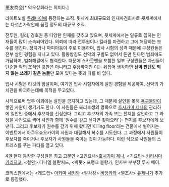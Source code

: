 悪友商会[* 악우상회라는 의미다.]

라이트노벨 [[쿠레나이]]에 등장하는 조직. 뒷세계 최대규모의 인재파견회사로 뒷세계에서는 다섯손가락안에 꼽힐 정도의 대규모 조직. 

전투원, 킬러, 경호원 등 다양한 인재를 갖추고 있으며, 뒷세계에서는 일류로 꼽히는 인재들이 많이 소속되어있다. 의뢰에 따라 전투원이나 킬러를 파견하고 그에 해당하는 보수를 챙긴다. 정치가나 마피아등이 주로 이용하며, 입사 시험의 성격 때문에 구성원들은 전부 살인 경험을 지니고 있다. 활동방침도 선악의 구별도 없어서 돈만 된다면 범죄에도 가담하며, 범죄해결에도 협력한다. 때문에 스카웃맨을 포함한 일부 구성원들은 자신들이 단순한 악의 조직인 것만은 아니라고 주장하지만 이는 뒤집어 생각하면 '''선악 판단도 되지 않는 쓰레기 같은 놈들'''만 모여 있다는 뜻과 다를 바 없다.

입사 시험은 타깃의 암살이며, 여기엔 입사 시험자에게 살인 경험을 제공하여, 선악의 가치관을 파괴하는데에 목적을 두고있다.

사칙으로써 업무 이외에는 살인을 금지하고 있는데, 그 때문에 살인을 못해 [[욕구불만]]이 쌓인 사원이 생기기도 한다. 이 사원들은 복리후생의 명목으로 [[호시가미 제나]]의 관리하에 일반인 중에서 후보자를 선정한다. 그리고 후보자의 가족 또는 친지를 살인하고 그 과정을 사진으로 찍어 사진과 함께 '원수를 갚고 싶다면 찾아오라'는 편지를 후보자에게 보낸다. 그리고 후보자가 원수를 갚기 위해 왔다면 Killing floor라는 건물에서 벌어지는 이벤트에서 아쿠우쇼오카이의 사원과 대결해서 복수를 시도한다. 그 과정에서 사원들이 후보자를 죽이거나 후보자가 사원들을 죽이는 것이 가능하다. 이런 식으로 사원들의 스트레스를 푸는 파티를 열고 있다.

4권 현재 등장한 구성원은 최고 고문인 <고인요새>[[호시가미 제나]], <기요틴> [[키리시마 키리히코]], <철완> 다니엘 블란처드, <빅풋> 프랭크 블랑카, 인사부 부부장 루시 메이.

코믹스판에서는 <레드캡> [[아카마 세키]]와 <팔각장> [[비앙카]]와 <열조사> [[유제니]]가 추가로 등장했다.
